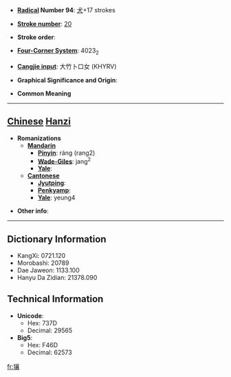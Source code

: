 * '''[[Wiktionary:Chinese radical index| Radical]] Number 94''': [[Wiktionary:Chinese radical index 犬|犬]]+17 strokes

* '''[[Wiktionary:Chinese total strokes index|Stroke number]]''': [[Wiktionary:Chinese total strokes index 20|20]]

* '''Stroke order''': 

* '''[[Wiktionary:Chinese four corner index|Four-Corner System]]''': 4023<sub>2</sub>

* '''[[Wiktionary:Chinese Cangjie index|Cangjie input]]''': 大竹卜口女 (KHYRV)

* '''Graphical Significance and Origin''': 

* '''Common Meaning'''

----

== [[Chinese]] [[Hanzi]] ==

* '''Romanizations'''
** '''[[Mandarin]]'''
*** '''[[Pinyin]]''': ráng (rang2)
*** '''[[Wade-Giles]]''': jang<sup>2</sup>
*** '''[[Yale]]''': 
** '''[[Cantonese]]'''
*** '''[[Jyutping]]''':
*** '''[[Penkyamp]]''': 
*** '''[[Yale]]''': yeung4

* '''Other info''': 

----

== Dictionary Information ==

* KangXi: 0721.120
* Morobashi: 20789
* Dae Jaweon: 1133.100
* Hanyu Da Zidian: 21378.090

== Technical Information ==

* '''Unicode''':
** Hex: 737D
** Decimal: 29565
* '''Big5''':
** Hex: F46D
** Decimal: 62573

[[fr:獽]]